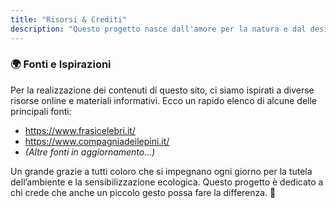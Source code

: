 ```yaml
---
title: "Risorsi & Crediti"
description: "Questo progetto nasce dall'amore per la natura e dal desiderio di diffondere consapevolezza ambientale attraverso parole e immagini. Ogni testo, ogni idea e ogni suggerimento sono frutto di ricerca e ispirazione da diverse fonti, che vogliamo ringraziare qui."
---
```


### 🌍 **Fonti e Ispirazioni**

Per la realizzazione dei contenuti di questo sito, ci siamo ispirati a diverse risorse online e materiali informativi. Ecco un rapido elenco di alcune delle principali fonti:

- https://www.frasicelebri.it/
- https://www.compagniadeilepini.it/
- _(Altre fonti in aggiornamento...)_

<Note>
  Un grande grazie a tutti coloro che si impegnano ogni giorno per la tutela dell’ambiente e la sensibilizzazione ecologica. Questo progetto è dedicato a chi crede che anche un piccolo gesto possa fare la differenza. 🌱
</Note>